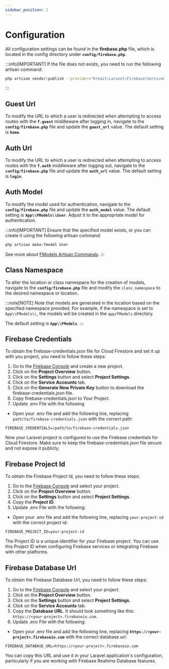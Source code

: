 ```yaml
---
sidebar_position: 2
---
```


# Configuration

All configuration settings can be found in the **firebase.php** file, which is located in the config directory under **``config/firebase.php``**.

:::info[IMPORTANT]
If the file does not exists, you need to run the following artisan command:

```bash
php artisan vendor:publish --provider="Kreait\Laravel\Firebase\ServiceProvider" --tag=config
  ```
:::

## Guest Url

To modify the URL to which a user is redirected when attempting to access routes with the **``f.guest``** middleware after logging in, navigate to the **``config/firebase.php``** file and update the **``guest_url``** value. The default setting is **``home``**.

## Auth Url

To modify the URL to which a user is redirected when attempting to access routes with the **``f.auth``** middleware after logging out, navigate to the **``config/firebase.php``** file and update the **``auth_url``** value. The default setting is **``login``**.

## Auth Model

To modify the model used for authentication, navigate to the **``config/firebase.php``** file and update the **``auth_model``** value. The default setting is **``App\\FModels\\User``**. Adjust it to the appropriate model for authentication.

:::info[IMPORTANT]
Ensure that the specified model exists, or you can create it using the following artisan command:

```bash
php artisan make:fmodel User
  ```
See more about [FModels Artisan Commands](/docs/guide/artisan-command).
:::

## Class Namespace

To alter the location or class namespace for the creation of models, navigate to the **``config/firebase.php``** file and modify the ``class_namespace`` to the desired namespace or location.

:::note[NOTE]
Note that models are generated in the location based on the specified namespace provided. For example, if the namespace is set to ``App\\FModels\\``, the models will be created in the ``app/FModels`` directory.

The default setting is **``App\\FModels``**.
:::

## Firebase Credentials

To obtain the firebase-credentials.json file for Cloud Firestore and set it up with you project, you need to follow these steps:

1. Go to the [Firebase Console](https://console.firebase.google.com/) and create a new project.
2. Click on the **Project Overview** button.
3. Click on the **Settings** button and select **Project Settings**.
4. Click on the **Service Accounts** tab.
5. Click on the **Generate New Private Key** button to download the firebase-credentials.json file.
6. Copy firebase-credentials.json to Your Project.
7. Update .env File with the following
- Open your .env file and add the following line, replacing ``path/to/firebase-credentials.json`` with the correct path:
```dotenv
FIREBASE_CREDENTIALS=/path/to/firebase-credentials.json
```

Now your Laravel project is configured to use the Firebase credentials for Cloud Firestore. Make sure to keep the firebase-credentials.json file secure and not expose it publicly.

## Firebase Project Id

To obtain the Firebase Project Id, you need to follow these steps:

1. Go to the [Firebase Console](https://console.firebase.google.com/) and select your project.
2. Click on the **Project Overview** button.
3. Click on the **Settings** button and select **Project Settings**.
4. Copy the **Project ID**.
5. Update .env File with the following:
- Open your .env file and add the following line, replacing ``your-project-id`` with the correct project id:
```dotenv
FIREBASE_PROJECT_ID=your-project-id
```

The Project ID is a unique identifier for your Firebase project. You can use this Project ID when configuring Firebase services or integrating Firebase with other platforms.

## Firebase Database Url

To obtain the Firebase Database Url, you need to follow these steps:

1. Go to the [Firebase Console](https://console.firebase.google.com/) and select your project. 
2. Click on the **Project Overview** button. 
3. Click on the **Settings** button and select **Project Settings**. 
4. Click on the **Service Accounts** tab. 
5. Copy the **Database URL**. It should look something like this: ``https://<your-project>.firebaseio.com``.
6. Update .env File with the following:
- Open your .env file and add the following line, replacing **``https://<your-project>.firebaseio.com``** with the correct database url:
```dotenv
FIREBASE_DATABASE_URL=https://<your-project>.firebaseio.com
```

You can copy this URL and use it in your Laravel application's configuration, particularly if you are working with Firebase Realtime Database features.
